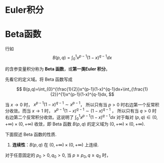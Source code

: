 # Euler积分

# Beta函数
行如
$$
B(p,q)= \int_{0}^{1}x^{p-1}(1-x)^{q-1}dx
$$

的含参变量积分称为 **Beta 函数**，或**第一类Euler 积分**。

先看它的定义域。将 Beta 函数写成

$$
B(p,q)=\int_{0}^{\frac{1}{2}}x^{p-1}(1-x)^{q-1}dx+\int_{\frac{1}{2}}^{1}x^{p-1}(1-x)^{q-1}dx,
$$

当 $\displaystyle x \to 0$ 时， $\displaystyle x^{p-1}(1-x)^{q-1} \sim x^{p-1}$， 所以只有当 $\displaystyle p>0$ 时右边第一个反常积分收敛。而当 $\displaystyle x \to 1$ 时， $\displaystyle x^{p-1}(1-x)^{q-1} \sim (1-x)^{q-1}$ ， 所以只有当 $\displaystyle q>0$ 时右边第二个反常积分收敛。这说明了 $\displaystyle \int_{0}^{1}x^{p-1}(1-x)^{q-1}dx$ 对于每对 $\displaystyle (p,q)\in (0,+\infty)\times (0,+\infty)$ 收敛，即 Beta 函数 $\displaystyle B(p,q)$ 的定义域为 $\displaystyle (0,+\infty)\times (0,+\infty)$.

下面叙述 Beta 函数的性质.

1. **连续性**：$\displaystyle B(p,q)$ 在 $\displaystyle (0,+\infty) \times (0,+\infty)$ 上连续.

::: {.proof}
对于任意固定的 $\displaystyle p_{0}>0, q_{0}>0$, 当 $\displaystyle p \geq p_{0}, q \geq q_{0}$ 时，

:::
